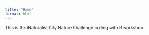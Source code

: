 ```yaml
---
title: "Home"
format: html
---
```


This is the iNaturalist City Nature Challenge coding with R workshop.
